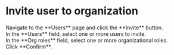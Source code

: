# Invite user to organization <Icon name="xpack"/>

<Steps>

<div>
<Nav name="change-org" />
</div>

<div>
<Nav name="console" />
</div>

<div>
Navigate to the **Users** page and click the **Invite** button.
</div>

<div>
In the **Users** field, select one or more users to invite.
</div>

<div>
In the **Org roles** field, select one or more organizational roles.
</div>

<div>
Click **Confirm**.
</div>

</Steps>